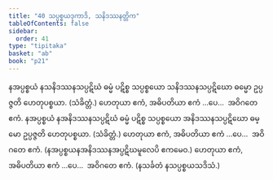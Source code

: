 ```yaml
---
title: "40 သပ္ပစ္စယဒုကာဒိ, သနိဒဿနတ္တိက"
tableOfContents: false
sidebar:
  order: 41
type: "tipitaka"
basket: "ab"
book: "p21"
---
```



<DynamicBreadcrumb />

<Division number="88" book="p21" e="ch" v="40" p="366">

<Paragraph number="220" book="p21">
နအပ္ပစ္စယံ နသနိဒဿနသပ္ပဋိဃံ ဓမ္မံ ပဋိစ္စ သပ္ပစ္စယော သနိဒဿနသပ္ပဋိဃော ဓမ္မော ဥပ္ပဇ္ဇတိ ဟေတုပစ္စယာ. (သံခိတ္တံ.) ဟေတုယာ ဧကံ, အဓိပတိယာ ဧကံ …ပေ…  အဝိဂတေ ဧကံ.
</Paragraph>

<Paragraph number="221" book="p21">
နအပ္ပစ္စယံ နအနိဒဿနသပ္ပဋိဃံ ဓမ္မံ ပဋိစ္စ သပ္ပစ္စယော အနိဒဿနသပ္ပဋိဃော ဓမ္မော ဥပ္ပဇ္ဇတိ ဟေတုပစ္စယာ. (သံခိတ္တံ.) ဟေတုယာ ဧကံ, အဓိပတိယာ ဧကံ …ပေ…  အဝိဂတေ ဧကံ.
</Paragraph>

<Paragraph number="222" book="p21">
(နအပ္ပစ္စယနအနိဒဿနအပ္ပဋိဃမူလေပိ ဧကမေဝ.) ဟေတုယာ ဧကံ, အဓိပတိယာ ဧကံ …ပေ…  အဝိဂတေ ဧကံ.
</Paragraph>

<Paragraph number="223" book="p21">
(နသင်္ခတံ နသပ္ပစ္စယသဒိသံ.)
</Paragraph>
</Division>
